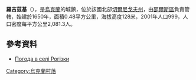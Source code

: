{{coord|51|41|4|N|31|52|45|E|scale:100000|display=title}}

'''羅吉茲基'''（{{lang-uk|Рогізки}}），是[[烏克蘭|烏克蘭]]的城鎮，位於該國北部[[切爾尼戈夫州|切爾尼戈夫州]]，由[[邵爾斯區|邵爾斯區]]負責管轄，始建於1650年，面積0.48平方公里，海拔高度128米，2001年人口999，人口密度每平方公里2,081.3人。

==參考資料==
* [http://weather.in.ua/ua/chernigovskaja/22433 Погода в селі Рогізки] {{Wayback|url=http://weather.in.ua/ua/chernigovskaja/22433 |date=20160305205646 }}

{{Ukraine-geo-stub}}
[[Category:烏克蘭村落|Category:烏克蘭村落]]